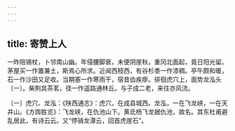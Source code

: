 ```yaml
---
---
---
```

title: 寄赞上人
---




一昨陪锡杖，卜邻南山幽。年侵腰脚衰，未便阴崖秋。重冈北面起，竟日阳光留。茅屋买一作置兼土，斯焉心所求。近闻西枝西，有谷杉黍一作漆稠。亭午颇和暖，石一作沙田又足收。当期塞一作寒雨干，宿昔齿疾瘳。徘徊虎穴上，面势龙泓头〔一〕。柴荆具茶茗，径一作遥路通林丘。与子成二老，来往亦风流。

〔一〕虎穴、龙泓：《陕西通志》：虎穴，在成县城西。龙泓，一在飞龙峡，一在天井山。《方舆胜览》：飞龙峡，在仇池山下。黄氐杨飞龙据仇池，故名。其东杜甫避乱居此，有诗云云。又“停骑龙潭云，回首虎崖石”。